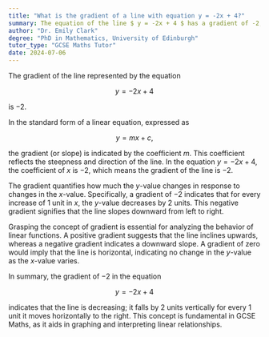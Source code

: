 ```yaml
---
title: "What is the gradient of a line with equation y = -2x + 4?"
summary: The equation of the line $ y = -2x + 4 $ has a gradient of -2, indicating a downward slope.
author: "Dr. Emily Clark"
degree: "PhD in Mathematics, University of Edinburgh"
tutor_type: "GCSE Maths Tutor"
date: 2024-07-06
---
```


The gradient of the line represented by the equation 

$$ 
y = -2x + 4 
$$ 

is $-2$.

In the standard form of a linear equation, expressed as 

$$ 
y = mx + c, 
$$ 

the gradient (or slope) is indicated by the coefficient $m$. This coefficient reflects the steepness and direction of the line. In the equation $y = -2x + 4$, the coefficient of $x$ is $-2$, which means the gradient of the line is $-2$.

The gradient quantifies how much the $y$-value changes in response to changes in the $x$-value. Specifically, a gradient of $-2$ indicates that for every increase of $1$ unit in $x$, the $y$-value decreases by $2$ units. This negative gradient signifies that the line slopes downward from left to right.

Grasping the concept of gradient is essential for analyzing the behavior of linear functions. A positive gradient suggests that the line inclines upwards, whereas a negative gradient indicates a downward slope. A gradient of zero would imply that the line is horizontal, indicating no change in the $y$-value as the $x$-value varies.

In summary, the gradient of $-2$ in the equation 

$$ 
y = -2x + 4 
$$ 

indicates that the line is decreasing; it falls by $2$ units vertically for every $1$ unit it moves horizontally to the right. This concept is fundamental in GCSE Maths, as it aids in graphing and interpreting linear relationships.
    